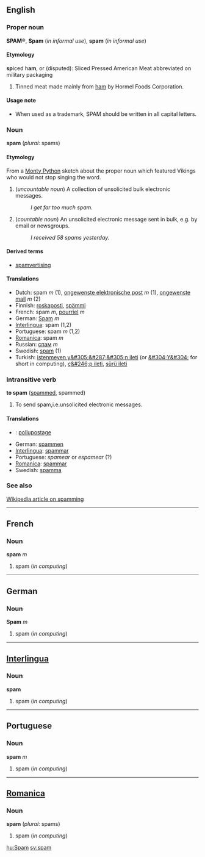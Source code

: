 {{wikipedia}}
==English==
===Proper noun===
'''SPAM'''&reg;, '''Spam''' (''in informal use''), '''spam''' (''in informal use'')

====Etymology====
'''sp'''iced h'''am''', or (disputed): Sliced Pressed American Meat abbreviated on military packaging

#Tinned meat made mainly from [[ham]] by Hormel Foods Corporation.

====Usage note====
*When used as a trademark, SPAM should be written in all capital letters.

===Noun===
'''spam''' (''plural'': spams)

====Etymology====
From a [[w:Monty Python|Monty Python]] sketch about the proper noun which featured Vikings who would not stop singing the word.

# (''uncountable noun'') A collection of unsolicited bulk electronic messages.
#: ''I get far too much spam.''
# (''countable noun'') An unsolicited electronic message sent in bulk, e.g. by email or newsgroups.
#: ''I received 58 spams yesterday.''

==== Derived terms ====
*[[spamvertising]]

==== Translations ====
*Dutch: spam ''m'' (1), [[ongewenste elektronische post]] ''m'' (1), [[ongewenste mail]] ''m'' (2)
*Finnish: [[roskaposti]], [[spämmi]]
*French: spam ''m'', [[pourriel]] ''m''
*German: [[Spam]] ''m''
*[[Interlingua]]: spam (1,2)
*Portuguese: spam ''m'' (1,2)
*[[Romanica]]: spam ''m''
*Russian: [[спам]] ''m''
*Swedish: [[spam]] (1)
*Turkish: [[istenmeyen y&#305;&#287;&#305;n ileti]] (or [[&#304;Y&#304;]] for short in computing), [[ç&#246;p ileti]], [[sürü ileti]]

===Intransitive verb===
'''to spam''' ([[spammed]], spammed)

# To send spam,i.e.unsolicited electronic messages.

==== Translations ====
*{{fr}}: [[pollupostage]]
*German: [[spammen]]
*[[Interlingua]]: [[spammar]]
*Portuguese: ''spamear'' or ''espamear'' (?)
*[[Romanica]]: [[spammar]]
*Swedish: [[spamma]]

===See also===
[[w:Spamming|Wikipedia article on spamming]]

----
==French==
===Noun===
'''spam''' ''m''

#spam (''in computing'')

----
==German==
===Noun===
'''Spam''' ''m''

#spam (''in computing'')

----
==[[Interlingua]]==
===Noun===
'''spam'''

#spam (''in computing'')

----
==Portuguese==
===Noun===
'''spam''' ''m''

#spam (''in computing'')

----
==[[Romanica]]==
===Noun===
'''spam''' (''plural'': spams)

#spam (''in computing'')

[[hu:Spam]]
[[sv:spam]]